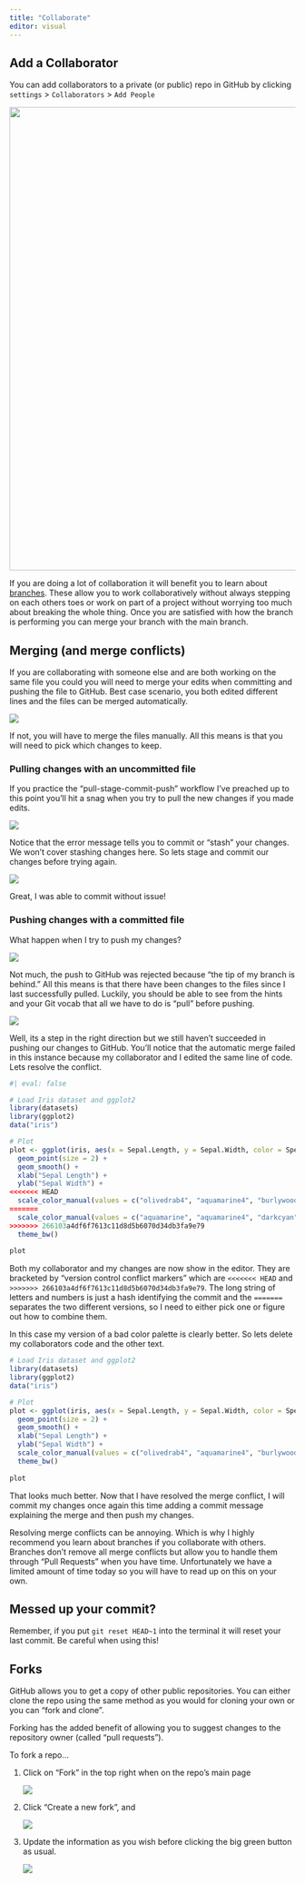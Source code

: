 ```yaml
---
title: "Collaborate"
editor: visual
---
```


## Add a Collaborator

You can add collaborators to a private (or public) repo in GitHub by clicking `settings` \> `Collaborators` \> `Add People`

![](/images/addcollab.png){width="817"}

If you are doing a lot of collaboration it will benefit you to learn about [branches](https://happygitwithr.com/git-branches.html#git-branches). These allow you to work collaboratively without always stepping on each others toes or work on part of a project without worrying too much about breaking the whole thing. Once you are satisfied with how the branch is performing you can merge your branch with the main branch.

## Merging (and merge conflicts)

If you are collaborating with someone else and are both working on the same file you could you will need to merge your edits when committing and pushing the file to GitHub. Best case scenario, you both edited different lines and the files can be merged automatically.

![](/images/automerge.png)

If not, you will have to merge the files manually. All this means is that you will need to pick which changes to keep.

### Pulling changes with an uncommitted file

If you practice the "pull-stage-commit-push" workflow I've preached up to this point you'll hit a snag when you try to pull the new changes if you made edits.

![](/images/pullfail.png)

Notice that the error message tells you to commit or "stash" your changes. We won't cover stashing changes here. So lets stage and commit our changes before trying again.

![](/images/commitsuccess.png)

Great, I was able to commit without issue!

### Pushing changes with a committed file

What happen when I try to push my changes?

![](/images/pushfail.png)

Not much, the push to GitHub was rejected because "the tip of my branch is behind." All this means is that there have been changes to the files since I last successfully pulled. Luckily, you should be able to see from the hints and your Git vocab that all we have to do is "pull" before pushing.

![](/images/mergeconflict.png)

Well, its a step in the right direction but we still haven't succeeded in pushing our changes to GitHub. You'll notice that the automatic merge failed in this instance because my collaborator and I edited the same line of code. Lets resolve the conflict.

```r
#| eval: false

# Load Iris dataset and ggplot2
library(datasets)
library(ggplot2)
data("iris")

# Plot
plot <- ggplot(iris, aes(x = Sepal.Length, y = Sepal.Width, color = Species)) +
  geom_point(size = 2) +
  geom_smooth() +
  xlab("Sepal Length") +
  ylab("Sepal Width") +
<<<<<<< HEAD
  scale_color_manual(values = c("olivedrab4", "aquamarine4", "burlywood2")) +
=======
  scale_color_manual(values = c("aquamarine", "aquamarine4", "darkcyan")) +
>>>>>>> 266103a4df6f7613c11d8d5b6070d34db3fa9e79
  theme_bw()
  
plot
```

Both my collaborator and my changes are now show in the editor. They are bracketed by "version control conflict markers" which are `<<<<<<< HEAD` and `>>>>>>> 266103a4df6f7613c11d8d5b6070d34db3fa9e79`. The long string of letters and numbers is just a hash identifying the commit and the `=======` separates the two different versions, so I need to either pick one or figure out how to combine them.

In this case my version of a bad color palette is clearly better. So lets delete my collaborators code and the other text.

```r
# Load Iris dataset and ggplot2
library(datasets)
library(ggplot2)
data("iris")

# Plot
plot <- ggplot(iris, aes(x = Sepal.Length, y = Sepal.Width, color = Species)) +
  geom_point(size = 2) +
  geom_smooth() +
  xlab("Sepal Length") +
  ylab("Sepal Width") +
  scale_color_manual(values = c("olivedrab4", "aquamarine4", "burlywood2")) +
  theme_bw()
  
plot
```

That looks much better. Now that I have resolved the merge conflict, I will commit my changes once again this time adding a commit message explaining the merge and then push my changes.

Resolving merge conflicts can be annoying. Which is why I highly recommend you learn about branches if you collaborate with others. Branches don't remove all merge conflicts but allow you to handle them through "Pull Requests" when you have time. Unfortunately we have a limited amount of time today so you will have to read up on this on your own.

::: callout-tip
## Messed up your commit?

Remember, if you put `git reset HEAD~1` into the terminal it will reset your last commit. Be careful when using this!
:::

## Forks

GitHub allows you to get a copy of other public repositories. You can either clone the repo using the same method as you would for cloning your own or you can "fork and clone".

Forking has the added benefit of allowing you to suggest changes to the repository owner (called "pull requests").

To fork a repo...

1.  Click on "Fork" in the top right when on the repo's main page

    ![](/images/fork1.png)

2.  Click "Create a new fork", and

    ![](/images/fork2.png)

3.  Update the information as you wish before clicking the big green button as usual.

    ![](/images/fork3.png)
